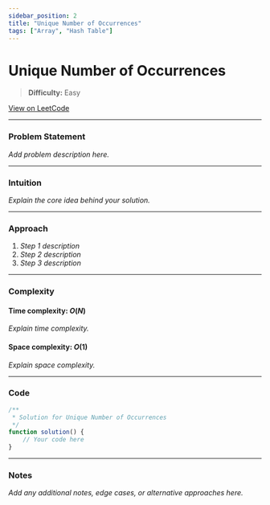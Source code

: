 ```yaml
---
sidebar_position: 2
title: "Unique Number of Occurrences"
tags: ["Array", "Hash Table"]
---
```


# Unique Number of Occurrences

> **Difficulty:** Easy

[View on LeetCode](https://leetcode.com/problems/unique-number-of-occurrences/)

***

### Problem Statement

_Add problem description here._

***

### Intuition

_Explain the core idea behind your solution._

***

### Approach

1. _Step 1 description_
2. _Step 2 description_
3. _Step 3 description_

***

### Complexity

#### Time complexity: $O(N)$

_Explain time complexity._

#### Space complexity: $O(1)$

_Explain space complexity._

***

### Code

```javascript
/**
 * Solution for Unique Number of Occurrences
 */
function solution() {
    // Your code here
}
```

***

### Notes

_Add any additional notes, edge cases, or alternative approaches here._
